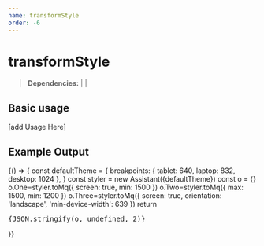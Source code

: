 ```yaml
---
name: transformStyle
order: -6
---
```



# transformStyle

>**Dependencies:** | |

## Basic usage
[add Usage Here]
## Example Output
<Playground>
   {() => {
const defaultTheme = {
    breakpoints: { tablet: 640, laptop: 832, desktop: 1024 },
  }
  const styler = new Assistant({defaultTheme})
  const o = {}
  o.One=styler.toMq({ screen: true, min: 1500 })
  o.Two=styler.toMq({ max: 1500, min: 1200 })
  o.Three=styler.toMq({ screen: true, orientation: 'landscape', 'min-device-width': 639 })
  return <pre style={{fontSize:'.8rem'}}>{JSON.stringify(o, undefined, 2)}</pre>
  }}

</Playground>
